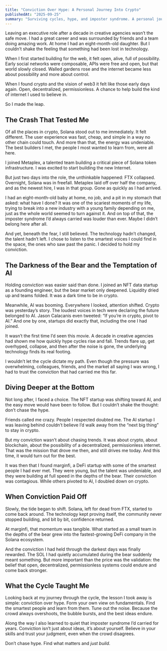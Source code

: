 ```yaml
---
title: "Conviction Over Hype: A Personal Journey Into Crypto"
publishedAt: "2025-09-25"
summary: "Surviving cycles, hype, and imposter syndrome. A personal journey into crypto and why conviction over hype drives real builders."
---
```


Leaving an executive role after a decade in creative agencies wasn’t the safe move. I had a great career and was surrounded by friends and a team doing amazing work. At home I had an eight-month-old daughter. But I couldn’t shake the feeling that something had been lost in technology.

When I first started building for the web, it felt open, alive, full of possibility. Early social networks were composable, APIs were free and open, but that world slowly closed. Walled gardens rose and the internet became less about possibility and more about control.

When I found crypto and the vision of web3 it felt like those early days again. Open, decentralized, permissionless. A chance to help build the kind of internet I used to believe in.

So I made the leap.

## The Crash That Tested Me

Of all the places in crypto, Solana stood out to me immediately. It felt different. The user experience was fast, cheap, and simple in a way no other chain could touch. And more than that, the energy was undeniable. The best builders I met, the people I most wanted to learn from, were all here.

I joined Metaplex, a talented team building a critical piece of Solana token infrastructure. I was excited to start building the new Internet.

But just two days into the role, the unthinkable happened: FTX collapsed. Overnight, Solana was in freefall. Metaplex laid off over half the company, and as the newest hire, I was in that group. Gone as quickly as I had arrived.

I had an eight-month-old baby at home, no job, and a pit in my stomach that asked: what have I done? It was one of the scariest moments of my life, trying to break into a new industry with a young family depending on me, just as the whole world seemed to turn against it. And on top of that, the imposter syndrome I’d always carried was louder than ever. Maybe I didn’t belong here after all.

And yet, beneath the fear, I still believed. The technology hadn’t changed, the talent hadn’t left. I chose to listen to the smartest voices I could find in the space, the ones who saw past the panic. I decided to hold my conviction.

## The Darkness of the Bear and the Temptation of AI

Holding conviction was easier said than done. I joined an NFT data startup as a founding engineer, but the bear market only deepened. Liquidity dried up and teams folded. It was a dark time to be in crypto.

Meanwhile, AI was booming. Everywhere I looked, attention shifted. Crypto was yesterday’s story. The loudest voices in tech were declaring the future belonged to AI. Jason Calacanis even tweeted: “If you’re in crypto, pivot to AI.” And one by one, startups did exactly that, including the one I had joined.

It wasn’t the first time I’d seen this movie. A decade in creative agencies had shown me how quickly hype cycles rise and fall. Trends flare up, get overhyped, collapse, and then after the noise is gone, the underlying technology finds its real footing.

I wouldn’t let the cycle dictate my path. Even though the pressure was overwhelming, colleagues, friends, and the market all saying I was wrong, I had to trust the conviction that had carried me this far.

## Diving Deeper at the Bottom

Not long after, I faced a choice. The NFT startup was shifting toward AI, and the easy move would have been to follow. But I couldn’t shake the thought: don’t chase the hype.

Friends called me crazy. People I respected doubted me. The AI startup I was leaving behind couldn’t believe I’d walk away from the “next big thing” to stay in crypto.

But my conviction wasn’t about chasing trends. It was about crypto, about blockchain, about the possibility of a decentralized, permissionless internet. That was the mission that drove me then, and still drives me today. And this time, it would turn out for the best.

It was then that I found marginfi, a DeFi startup with some of the smartest people I had ever met. They were young, but the talent was undeniable, and they were building at full speed in the depths of the bear. Their conviction was contagious. While others pivoted to AI, I doubled down on crypto.

## When Conviction Paid Off

Slowly, the tide began to shift. Solana, left for dead from FTX, started to come back around. The technology kept proving itself, the community never stopped building, and bit by bit, confidence returned.

At marginfi, that momentum was tangible. What started as a small team in the depths of the bear grew into the fastest-growing DeFi company in the Solana ecosystem.

And the conviction I had held through the darkest days was finally rewarded. The SOL I had quietly accumulated during the bear suddenly meant something. But more important than the price was the validation: the belief that open, decentralized, permissionless systems could endure and come back stronger.

## What the Cycle Taught Me

Looking back at my journey through the cycle, the lesson I took away is simple: conviction over hype. Form your own view on fundamentals. Find the smartest people and learn from them. Tune out the noise. Because the crowd always overshoots, the bubble bursts, and the best ideas endure.

Along the way I also learned to quiet that imposter syndrome I’d carried for years. Conviction isn’t just about ideas, it’s about yourself. Believe in your skills and trust your judgment, even when the crowd disagrees.

Don’t chase hype. Find what matters and _just build_.
